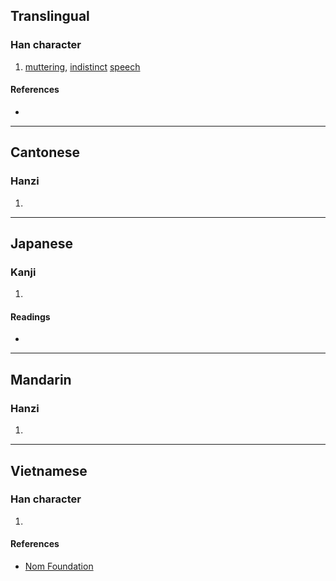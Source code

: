 {{character info/new}}
==Translingual==

===Han character===
{{Han char|rn=30|rad=口|as=22|sn=25|four=60032|canj=RJBV|ids=⿰口囊}}

# [[mutter]]ing, [[indistinct]] [[speech]]

====References====
* {{Han ref|kx=0216.071|dkj=04666|dj=0439.090|hdz=10709.180|uh=56D4|ud=22228|bh=F8EE|bd=63726}}

----

==Cantonese==

===Hanzi===
{{yue-hanzi|jyut=|y=nong4}}

# {{defn|lang=yue|sort=口22}}

----

==Japanese==

===Kanji===
{{ja-kanji|grade=|rs=口22}}

# {{defn|lang=ja|sort=口22}}

====Readings====
* {{ja-readings|on=[[どう]] (dō)|kun=}}

----

==Mandarin==

===Hanzi===
{{cmn-hanzi|pin=[[nāng]] ([[nang1]])|wg=nang<sup>1</sup>}}

# {{defn|lang=cmn|sort=口22}}

----

==Vietnamese==

===Han character===
{{vi-hantu|[[nang]]|rs=口22}}

# {{defn|lang=vi|sort=口22}}

====References====
* [http://nomfoundation.org/common/nom_details.php?codepoint=56d4 Nom Foundation]